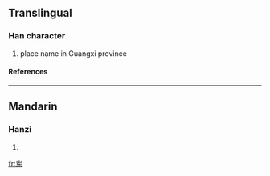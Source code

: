 {{see|崠|崬}}

==Translingual==
===Han character===
{{Han char|rn=46|rad=山|as=05|sn=8|four=|canj=山大木 (UKD)}}
# place name in Guangxi province
====References====
{{Han ref|kx=0310.071|hdz=10766.090|uh=5CBD|ud=23741}}
----
==Mandarin==
===Hanzi===
{{cmn-hanzi|tra=崬|pin=[[dōng]] (dong1)|wg=tung<sup>1</sup>}}
# {{defn|Mandarin}}

[[fr:岽]]